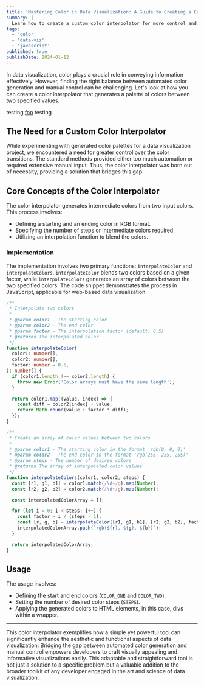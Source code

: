 ```yaml
---
title: 'Mastering Color in Data Visualization: A Guide to Creating a Custom Color Interpolator'
summary: |
  Learn how to create a custom color interpolator for more control and precision in your visualizations. Ideal for developers and data scientists seeking to enhance their projects.
tags:
  - 'color'
  - 'data-viz'
  - 'javascript'
published: true
publishDate: 2024-01-12
---
```


[//]: # (TODO: this works locally, but breaks on vercel.)
[//]: # (TODO: this works locally, but breaks on vercel.)
[//]: # (TODO: this works locally, but breaks on vercel.)
[//]: # (import Codepen from "@shared/Codepen";)

In data visualization, color plays a crucial role in conveying information effectively. However, finding the right balance between automated color generation and manual control can be challenging. Let's look at how you can create a color interpolator that generates a palette of colors between two specified values.

testing [foo](https://www.google.com) testing

## The Need for a Custom Color Interpolator

While experimenting with generated color palettes for a data visualization project, we encountered a need for greater control over the color transitions. The standard methods provided either too much automation or required extensive manual input. Thus, the color interpolator was born out of necessity, providing a solution that bridges this gap.

## Core Concepts of the Color Interpolator

The color interpolator generates intermediate colors from two input colors. This process involves:

- Defining a starting and an ending color in RGB format.
- Specifying the number of steps or intermediate colors required.
- Utilizing an interpolation function to blend the colors.

### Implementation

The implementation involves two primary functions: `interpolateColor` and `interpolateColors`. `interpolateColor` blends two colors based on a given factor, while `interpolateColors` generates an array of colors between the two specified colors. The code snippet demonstrates the process in JavaScript, applicable for web-based data visualization.

```typescript
/**
 * Interpolate two colors
 *
 * @param color1 - The starting color
 * @param color2 - The end color
 * @param factor - The interpolation factor (default: 0.5)
 * @returns The interpolated color
 */
function interpolateColor(
  color1: number[],
  color2: number[],
  factor: number = 0.5,
): number[] {
  if (color1.length !== color2.length) {
    throw new Error('Color arrays must have the same length');
  }

  return color1.map((value, index) => {
    const diff = color2[index] - value;
    return Math.round(value + factor * diff);
  });
}

/**
 * Create an array of color values between two colors
 *
 * @param color1 - The starting color in the format 'rgb(0, 0, 0)'
 * @param color2 - The end color in the format 'rgb(255, 255, 255)'
 * @param steps - The number of desired colors
 * @returns The array of interpolated color values
 */
function interpolateColors(color1, color2, steps) {
  const [r1, g1, b1] = color1.match(/\d+/g).map(Number);
  const [r2, g2, b2] = color2.match(/\d+/g).map(Number);

  const interpolatedColorArray = [];

  for (let i = 0; i < steps; i++) {
    const factor = i / (steps - 1);
    const [r, g, b] = interpolateColor([r1, g1, b1], [r2, g2, b2], factor);
    interpolatedColorArray.push(`rgb(${r}, ${g}, ${b})`);
  }

  return interpolatedColorArray;
}
```

## Usage

The usage involves:

- Defining the start and end colors (`COLOR_ONE` and `COLOR_TWO`).
- Setting the number of desired color steps (`STEPS`).
- Applying the generated colors to HTML elements, in this case, divs within a wrapper.

<MyC hash="rvMYMX" user="benjamincharity"/>

[//]: # (<Codepen hash="rvMYMX" user="benjamincharity" />)

---

This color interpolator exemplifies how a simple yet powerful tool can significantly enhance the aesthetic and functional aspects of data visualization. Bridging the gap between automated color generation and manual control empowers developers to craft visually appealing and informative visualizations easily. This adaptable and straightforward tool is not just a solution to a specific problem but a valuable addition to the broader toolkit of any developer engaged in the art and science of data visualization.
